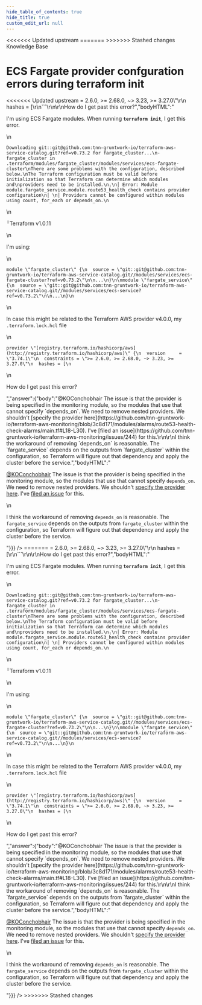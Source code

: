 ```yaml
---
hide_table_of_contents: true
hide_title: true
custom_edit_url: null
---
```



<head>
<<<<<<< Updated upstream
  <link rel="canonical" href="https://github.com/tnn-gruntwork-io/knowledge-base/discussions/192" />
=======
  <link rel="canonical" href="https://github.com/tnn-gruntwork-io/knowledge-base/discussions/192" />
>>>>>>> Stashed changes
</head>

<CenterLayout>
<span className="searchCategory">Knowledge Base</span>
<h1>ECS Fargate provider confguration errors during terraform init</h1>
<<<<<<< Updated upstream
<GitHub discussion={{"id":"D_kwDOF8slf84AOxEc","number":192,"author":{"login":"rhoboat"},"title":"ECS Fargate provider confguration errors during terraform init","body":"I'm using ECS Fargate modules. When running **`terraform init`**, I get this error.\r\n\r\n```\r\nDownloading git::git@github.com:tnn-gruntwork-io/terraform-aws-service-catalog.git?ref=v0.73.2 for fargate_cluster...\r\n- fargate_cluster in .terraform/modules/fargate_cluster/modules/services/ecs-fargate-cluster\r\nThere are some problems with the configuration, described below.\r\nThe Terraform configuration must be valid before initialization so that Terraform can determine which modules and\r\nproviders need to be installed.\r\n╷\r\n│ Error: Module module.fargate_service.module.route53_health_check contains provider configuration\r\n│ \r\n│ Providers cannot be configured within modules using count, for_each or depends_on.\r\n```\r\n╵Terraform v1.0.11\r\n\r\nI'm using:\r\n\r\n```\r\nmodule \"fargate_cluster\" {\r\n  source = \"git::git@github.com:tnn-gruntwork-io/terraform-aws-service-catalog.git//modules/services/ecs-fargate-cluster?ref=v0.73.2\"\r\n\r\n...\r\n}\r\n\r\nmodule \"fargate_service\" {\r\n  source = \"git::git@github.com:tnn-gruntwork-io/terraform-aws-service-catalog.git//modules/services/ecs-service?ref=v0.73.2\"\r\n\r\n...\r\n}\r\n```\r\n\r\nIn case this might be related to the Terraform AWS provider v4.0.0, my `.terraform.lock.hcl` file\r\n```\r\nprovider \"[registry.terraform.io/hashicorp/aws](http://registry.terraform.io/hashicorp/aws)\" {\r\n  version     = \"3.74.1\"\r\n  constraints = \">= 2.6.0, >= 2.68.0, ~> 3.23, >= 3.27.0\"\r\n  hashes = [\r\n```\r\n\r\nHow do I get past this error?","bodyHTML":"<p dir=\"auto\">I'm using ECS Fargate modules. When running <strong><code class=\"notranslate\">terraform init</code></strong>, I get this error.</p>\n<div class=\"snippet-clipboard-content notranslate position-relative overflow-auto\" data-snippet-clipboard-copy-content=\"Downloading git::git@github.com:tnn-gruntwork-io/terraform-aws-service-catalog.git?ref=v0.73.2 for fargate_cluster...\n- fargate_cluster in .terraform/modules/fargate_cluster/modules/services/ecs-fargate-cluster\nThere are some problems with the configuration, described below.\nThe Terraform configuration must be valid before initialization so that Terraform can determine which modules and\nproviders need to be installed.\n╷\n│ Error: Module module.fargate_service.module.route53_health_check contains provider configuration\n│ \n│ Providers cannot be configured within modules using count, for_each or depends_on.\"><pre class=\"notranslate\"><code class=\"notranslate\">Downloading git::git@github.com:tnn-gruntwork-io/terraform-aws-service-catalog.git?ref=v0.73.2 for fargate_cluster...\n- fargate_cluster in .terraform/modules/fargate_cluster/modules/services/ecs-fargate-cluster\nThere are some problems with the configuration, described below.\nThe Terraform configuration must be valid before initialization so that Terraform can determine which modules and\nproviders need to be installed.\n╷\n│ Error: Module module.fargate_service.module.route53_health_check contains provider configuration\n│ \n│ Providers cannot be configured within modules using count, for_each or depends_on.\n</code></pre></div>\n<p dir=\"auto\">╵Terraform v1.0.11</p>\n<p dir=\"auto\">I'm using:</p>\n<div class=\"snippet-clipboard-content notranslate position-relative overflow-auto\" data-snippet-clipboard-copy-content=\"module &quot;fargate_cluster&quot; {\n  source = &quot;git::git@github.com:tnn-gruntwork-io/terraform-aws-service-catalog.git//modules/services/ecs-fargate-cluster?ref=v0.73.2&quot;\n\n...\n}\n\nmodule &quot;fargate_service&quot; {\n  source = &quot;git::git@github.com:tnn-gruntwork-io/terraform-aws-service-catalog.git//modules/services/ecs-service?ref=v0.73.2&quot;\n\n...\n}\"><pre class=\"notranslate\"><code class=\"notranslate\">module \"fargate_cluster\" {\n  source = \"git::git@github.com:tnn-gruntwork-io/terraform-aws-service-catalog.git//modules/services/ecs-fargate-cluster?ref=v0.73.2\"\n\n...\n}\n\nmodule \"fargate_service\" {\n  source = \"git::git@github.com:tnn-gruntwork-io/terraform-aws-service-catalog.git//modules/services/ecs-service?ref=v0.73.2\"\n\n...\n}\n</code></pre></div>\n<p dir=\"auto\">In case this might be related to the Terraform AWS provider v4.0.0, my <code class=\"notranslate\">.terraform.lock.hcl</code> file</p>\n<div class=\"snippet-clipboard-content notranslate position-relative overflow-auto\" data-snippet-clipboard-copy-content=\"provider &quot;[registry.terraform.io/hashicorp/aws](http://registry.terraform.io/hashicorp/aws)&quot; {\n  version     = &quot;3.74.1&quot;\n  constraints = &quot;&gt;= 2.6.0, &gt;= 2.68.0, ~&gt; 3.23, &gt;= 3.27.0&quot;\n  hashes = [\"><pre class=\"notranslate\"><code class=\"notranslate\">provider \"[registry.terraform.io/hashicorp/aws](http://registry.terraform.io/hashicorp/aws)\" {\n  version     = \"3.74.1\"\n  constraints = \"&gt;= 2.6.0, &gt;= 2.68.0, ~&gt; 3.23, &gt;= 3.27.0\"\n  hashes = [\n</code></pre></div>\n<p dir=\"auto\">How do I get past this error?</p>","answer":{"body":"@KOConchobhair The issue is that the provider is being specified in the monitoring module, so the modules that use that cannot specify `depends_on`. We need to remove nested providers. We shouldn't [specify the provider here](https://github.com/tnn-gruntwork-io/terraform-aws-monitoring/blob/3c8d171/modules/alarms/route53-health-check-alarms/main.tf#L18-L30). I've [filed an issue](https://github.com/tnn-gruntwork-io/terraform-aws-monitoring/issues/244) for this.\r\n\r\nI think the workaround of removing `depends_on` is reasonable. The `fargate_service` depends on the outputs from `fargate_cluster` within the configuration, so Terraform will figure out that dependency and apply the cluster before the service.","bodyHTML":"<p dir=\"auto\"><a class=\"user-mention notranslate\" data-hovercard-type=\"user\" data-hovercard-url=\"/users/KOConchobhair/hovercard\" data-octo-click=\"hovercard-link-click\" data-octo-dimensions=\"link_type:self\" href=\"https://github.com/KOConchobhair\">@KOConchobhair</a> The issue is that the provider is being specified in the monitoring module, so the modules that use that cannot specify <code class=\"notranslate\">depends_on</code>. We need to remove nested providers. We shouldn't <a href=\"https://github.com/tnn-gruntwork-io/terraform-aws-monitoring/blob/3c8d171/modules/alarms/route53-health-check-alarms/main.tf#L18-L30\">specify the provider here</a>. I've <a href=\"https://github.com/tnn-gruntwork-io/terraform-aws-monitoring/issues/244\">filed an issue</a> for this.</p>\n<p dir=\"auto\">I think the workaround of removing <code class=\"notranslate\">depends_on</code> is reasonable. The <code class=\"notranslate\">fargate_service</code> depends on the outputs from <code class=\"notranslate\">fargate_cluster</code> within the configuration, so Terraform will figure out that dependency and apply the cluster before the service.</p>"}}} />
=======
<GitHub discussion={{"id":"D_kwDOF8slf84AOxEc","number":192,"author":{"login":"rhoboat"},"title":"ECS Fargate provider confguration errors during terraform init","body":"I'm using ECS Fargate modules. When running **`terraform init`**, I get this error.\r\n\r\n```\r\nDownloading git::git@github.com:tnn-gruntwork-io/terraform-aws-service-catalog.git?ref=v0.73.2 for fargate_cluster...\r\n- fargate_cluster in .terraform/modules/fargate_cluster/modules/services/ecs-fargate-cluster\r\nThere are some problems with the configuration, described below.\r\nThe Terraform configuration must be valid before initialization so that Terraform can determine which modules and\r\nproviders need to be installed.\r\n╷\r\n│ Error: Module module.fargate_service.module.route53_health_check contains provider configuration\r\n│ \r\n│ Providers cannot be configured within modules using count, for_each or depends_on.\r\n```\r\n╵Terraform v1.0.11\r\n\r\nI'm using:\r\n\r\n```\r\nmodule \"fargate_cluster\" {\r\n  source = \"git::git@github.com:tnn-gruntwork-io/terraform-aws-service-catalog.git//modules/services/ecs-fargate-cluster?ref=v0.73.2\"\r\n\r\n...\r\n}\r\n\r\nmodule \"fargate_service\" {\r\n  source = \"git::git@github.com:tnn-gruntwork-io/terraform-aws-service-catalog.git//modules/services/ecs-service?ref=v0.73.2\"\r\n\r\n...\r\n}\r\n```\r\n\r\nIn case this might be related to the Terraform AWS provider v4.0.0, my `.terraform.lock.hcl` file\r\n```\r\nprovider \"[registry.terraform.io/hashicorp/aws](http://registry.terraform.io/hashicorp/aws)\" {\r\n  version     = \"3.74.1\"\r\n  constraints = \">= 2.6.0, >= 2.68.0, ~> 3.23, >= 3.27.0\"\r\n  hashes = [\r\n```\r\n\r\nHow do I get past this error?","bodyHTML":"<p dir=\"auto\">I'm using ECS Fargate modules. When running <strong><code class=\"notranslate\">terraform init</code></strong>, I get this error.</p>\n<div class=\"snippet-clipboard-content notranslate position-relative overflow-auto\" data-snippet-clipboard-copy-content=\"Downloading git::git@github.com:tnn-gruntwork-io/terraform-aws-service-catalog.git?ref=v0.73.2 for fargate_cluster...\n- fargate_cluster in .terraform/modules/fargate_cluster/modules/services/ecs-fargate-cluster\nThere are some problems with the configuration, described below.\nThe Terraform configuration must be valid before initialization so that Terraform can determine which modules and\nproviders need to be installed.\n╷\n│ Error: Module module.fargate_service.module.route53_health_check contains provider configuration\n│ \n│ Providers cannot be configured within modules using count, for_each or depends_on.\"><pre class=\"notranslate\"><code class=\"notranslate\">Downloading git::git@github.com:tnn-gruntwork-io/terraform-aws-service-catalog.git?ref=v0.73.2 for fargate_cluster...\n- fargate_cluster in .terraform/modules/fargate_cluster/modules/services/ecs-fargate-cluster\nThere are some problems with the configuration, described below.\nThe Terraform configuration must be valid before initialization so that Terraform can determine which modules and\nproviders need to be installed.\n╷\n│ Error: Module module.fargate_service.module.route53_health_check contains provider configuration\n│ \n│ Providers cannot be configured within modules using count, for_each or depends_on.\n</code></pre></div>\n<p dir=\"auto\">╵Terraform v1.0.11</p>\n<p dir=\"auto\">I'm using:</p>\n<div class=\"snippet-clipboard-content notranslate position-relative overflow-auto\" data-snippet-clipboard-copy-content=\"module &quot;fargate_cluster&quot; {\n  source = &quot;git::git@github.com:tnn-gruntwork-io/terraform-aws-service-catalog.git//modules/services/ecs-fargate-cluster?ref=v0.73.2&quot;\n\n...\n}\n\nmodule &quot;fargate_service&quot; {\n  source = &quot;git::git@github.com:tnn-gruntwork-io/terraform-aws-service-catalog.git//modules/services/ecs-service?ref=v0.73.2&quot;\n\n...\n}\"><pre class=\"notranslate\"><code class=\"notranslate\">module \"fargate_cluster\" {\n  source = \"git::git@github.com:tnn-gruntwork-io/terraform-aws-service-catalog.git//modules/services/ecs-fargate-cluster?ref=v0.73.2\"\n\n...\n}\n\nmodule \"fargate_service\" {\n  source = \"git::git@github.com:tnn-gruntwork-io/terraform-aws-service-catalog.git//modules/services/ecs-service?ref=v0.73.2\"\n\n...\n}\n</code></pre></div>\n<p dir=\"auto\">In case this might be related to the Terraform AWS provider v4.0.0, my <code class=\"notranslate\">.terraform.lock.hcl</code> file</p>\n<div class=\"snippet-clipboard-content notranslate position-relative overflow-auto\" data-snippet-clipboard-copy-content=\"provider &quot;[registry.terraform.io/hashicorp/aws](http://registry.terraform.io/hashicorp/aws)&quot; {\n  version     = &quot;3.74.1&quot;\n  constraints = &quot;&gt;= 2.6.0, &gt;= 2.68.0, ~&gt; 3.23, &gt;= 3.27.0&quot;\n  hashes = [\"><pre class=\"notranslate\"><code class=\"notranslate\">provider \"[registry.terraform.io/hashicorp/aws](http://registry.terraform.io/hashicorp/aws)\" {\n  version     = \"3.74.1\"\n  constraints = \"&gt;= 2.6.0, &gt;= 2.68.0, ~&gt; 3.23, &gt;= 3.27.0\"\n  hashes = [\n</code></pre></div>\n<p dir=\"auto\">How do I get past this error?</p>","answer":{"body":"@KOConchobhair The issue is that the provider is being specified in the monitoring module, so the modules that use that cannot specify `depends_on`. We need to remove nested providers. We shouldn't [specify the provider here](https://github.com/tnn-gruntwork-io/terraform-aws-monitoring/blob/3c8d171/modules/alarms/route53-health-check-alarms/main.tf#L18-L30). I've [filed an issue](https://github.com/tnn-gruntwork-io/terraform-aws-monitoring/issues/244) for this.\r\n\r\nI think the workaround of removing `depends_on` is reasonable. The `fargate_service` depends on the outputs from `fargate_cluster` within the configuration, so Terraform will figure out that dependency and apply the cluster before the service.","bodyHTML":"<p dir=\"auto\"><a class=\"user-mention notranslate\" data-hovercard-type=\"user\" data-hovercard-url=\"/users/KOConchobhair/hovercard\" data-octo-click=\"hovercard-link-click\" data-octo-dimensions=\"link_type:self\" href=\"https://github.com/KOConchobhair\">@KOConchobhair</a> The issue is that the provider is being specified in the monitoring module, so the modules that use that cannot specify <code class=\"notranslate\">depends_on</code>. We need to remove nested providers. We shouldn't <a href=\"https://github.com/tnn-gruntwork-io/terraform-aws-monitoring/blob/3c8d171/modules/alarms/route53-health-check-alarms/main.tf#L18-L30\">specify the provider here</a>. I've <a href=\"https://github.com/tnn-gruntwork-io/terraform-aws-monitoring/issues/244\">filed an issue</a> for this.</p>\n<p dir=\"auto\">I think the workaround of removing <code class=\"notranslate\">depends_on</code> is reasonable. The <code class=\"notranslate\">fargate_service</code> depends on the outputs from <code class=\"notranslate\">fargate_cluster</code> within the configuration, so Terraform will figure out that dependency and apply the cluster before the service.</p>"}}} />
>>>>>>> Stashed changes

</CenterLayout>
  

<!-- ##DOCS-SOURCER-START
{
  "sourcePlugin": "github-discussions",
  "hash": "39ee18330729bd89e6d822fd7e544de0"
}
##DOCS-SOURCER-END -->
